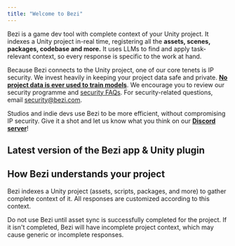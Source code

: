 ```yaml
---
title: "Welcome to Bezi"
---
```


Bezi is a game dev tool with complete context of your Unity project. It indexes a Unity project in-real time, registering all the **assets, scenes, packages, codebase and more.** It uses LLMs to find and apply task-relevant context, so every response is specific to the work at hand.

Because Bezi connects to the Unity project, one of our core tenets is IP security. We invest heavily in keeping your project data safe and private. **<u>No project data is ever used to train models</u>**. We encourage you to review our security programme and [security FAQs](https://docs.bezi.com/bezi/security). For security-related questions, email [security@bezi.com](mailto:security@bezi.com).

Studios and indie devs use Bezi to be more efficient, without compromising IP security. Give it a shot and let us know what you think on our [**Discord server**](https://discord.com/invite/UKWB46HTT9)!

<CardGroup cols={2}>
  <Card title="Build Custom Unity Tools" icon="house-chimney-blank" href="https://docs.bezi.com/bezi/use-cases/custom-tools">
    
  </Card>
  <Card title="Prototype and Iterate On Features" icon="square-code" href="https://docs.bezi.com/bezi/use-cases/prototype-iterate">
    
  </Card>
  <Card title="Find and Fix Bugs" icon="magnifying-glass" href="https://docs.bezi.com/bezi/use-cases/debug">
    
  </Card>
  <Card title="Document and Explain Projects" icon="newspaper" href="https://docs.bezi.com/bezi/use-cases/documentation">
    
  </Card>
</CardGroup>

## Latest version of the Bezi app & Unity plugin

<Card title="Changelog" href="https://docs.bezi.com/bezi/product/changelog">
  
</Card>

## How Bezi understands your project

Bezi indexes a Unity project (assets, scripts, packages, and more) to gather complete context of it. All responses are customized according to this context.

Do not use Bezi until asset sync is successfully completed for the project. If it isn't completed, Bezi will have incomplete project context, which may cause generic or incomplete responses.

<Card title="Asset Sync" iconType="solid" color="#000000" href="https://docs.bezi.com/bezi/product/asset-sync">
  
</Card>